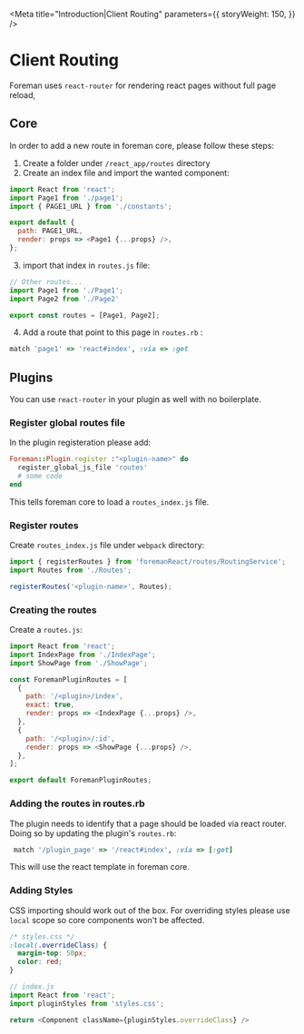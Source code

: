 
<Meta
  title="Introduction|Client Routing"
  parameters={{
    storyWeight: 150,
  }}
/>


# Client Routing
Foreman uses `react-router` for rendering react pages without full page reload,

## Core
In order to add a new route in foreman core, please follow these steps:

1. Create a folder under `/react_app/routes` directory
2. Create an index file and import the wanted component:

```js
import React from 'react';
import Page1 from './page1';
import { PAGE1_URL } from './constants';

export default {
  path: PAGE1_URL,
  render: props => <Page1 {...props} />,
};
```
3. import that index in `routes.js` file:
```js
// Other routes...
import Page1 from './Page1';
import Page2 from './Page2'

export const routes = [Page1, Page2];
```
4. Add a route that point to this page in `routes.rb` :
```ruby
match 'page1' => 'react#index', :via => :get
```

## Plugins
You can use `react-router` in your plugin as well with no boilerplate.

### Register global routes file
In the plugin registeration please add:
``` ruby
Foreman::Plugin.register :"<plugin-name>" do
  register_global_js_file 'routes'
  # some code
end
```
This tells foreman core to load a `routes_index.js` file.

### Register routes
Create `routes_index.js` file under `webpack` directory:

```js
import { registerRoutes } from 'foremanReact/routes/RoutingService';
import Routes from './Routes';

registerRoutes('<plugin-name>', Routes);

```

### Creating the routes
Create a `routes.js`:

```js
import React from 'react';
import IndexPage from './IndexPage';
import ShowPage from './ShowPage';

const ForemanPluginRoutes = [
  {
    path: '/<plugin>/index',
    exact: true,
    render: props => <IndexPage {...props} />,
  },
  {
    path: '/<plugin>/:id',
    render: props => <ShowPage {...props} />,
  },
];

export default ForemanPluginRoutes;

```

### Adding the routes in routes.rb
The plugin needs to identify that a page should be loaded via react router.
Doing so by updating the plugin's `routes.rb`:
```ruby
 match '/plugin_page' => '/react#index', :via => [:get]
```
This will use the react template in foreman core.

### Adding Styles
CSS importing should work out of the box.
For overriding styles please use `local` scope so core components won't be affected.
```css
/* styles.css */
:local(.overrideClass) {
  margin-top: 50px;
  color: red;
}

```
```js
// index.js
import React from 'react';
import pluginStyles from 'styles.css';

return <Component className={pluginStyles.overrideClass} />
```
